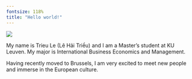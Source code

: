 ```yaml
---
fontsize: 118%
title: "Hello world!"
---
```

::: column-margin
![](images/profile-photo.png)
:::

My name is Trieu Le (Lê Hải Triều) and I am a Master's student at KU Leuven. My major is International Business Economics and Management. 

Having recently moved to Brussels, I am very excited to meet new people and immerse in the European culture.
